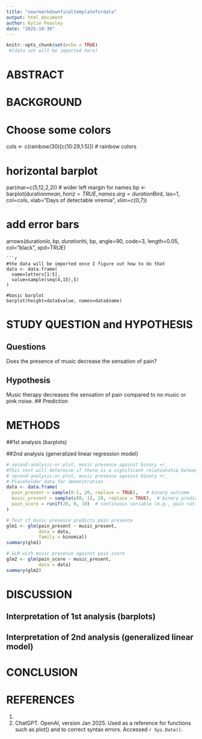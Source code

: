 ```yaml
---
title: "newrmarkdownfinaltemplatefordata"
output: html_document
author: Kylie Peasley
date: "2025-10-30"
---
```




``` r
knitr::opts_chunk$set(echo = TRUE)
 #(data set will be imported here)
```
# ABSTRACT

# BACKGROUND



# Choose some colors
cols <- c(rainbow(30)[c(10:29,1:5)])  # rainbow colors

# horizontal barplot
par(mar=c(5,12,2,2))  # wider left margin for names
bp <- barplot(duration$mean, horiz=TRUE, names.arg=duration$Bird,
              las=1, col=cols, xlab="Days of detectable viremia", xlim=c(0,7))

# add error bars
arrows(duration$lo, bp, duration$hi, bp,
       angle=90, code=3, length=0.05, col="black", xpd=TRUE)
```
```r
#the data will be imported once I figure out how to do that
data <- data.frame(
  name=letters[1:5],
  value=sample(seq(4,15),5)
)

#basic barplot
barplot(height=data$value, names=data$name)
```

# STUDY QUESTION and HYPOTHESIS

## Questions  
 Does the presence of music decrease the sensation of pain?

## Hypothesis 
  Music therapy decreases the sensation of pain compared to no music or pink noise.
## Prediction


# METHODS


##1st analysis (barplots)

##2nd analysis (generalized linear regression model)


```r
# second-analysis-or-plot, music presence against binary +/_
#This test will determine if there is a significant relationship between whether a patient is listening to music or not and their pain levels reported
# second-analysis-or-plot, music presence against binary +/_
# Placeholder data for demonstration
data <- data.frame(
  pain_present = sample(0:1, 20, replace = TRUE),   # binary outcome
  music_present = sample(c(0, 1), 20, replace = TRUE),  # binary predictor
  pain_score = runif(20, 0, 10)  # continuous variable (e.g., pain rating)
)

# Test if music presence predicts pain presence
glm1 <- glm(pain_present ~ music_present,
            data = data,
            family = binomial)
summary(glm1)

# GLM with music presence against pain score
glm2 <- glm(pain_score ~ music_present,
            data = data)
summary(glm2)

```

# DISCUSSION
 

## Interpretation of 1st analysis (barplots)



## Interpretation of 2nd analysis (generalized linear model)


# CONCLUSION



# REFERENCES     
1. 

2. ChatGPT. OpenAI, version Jan 2025. Used as a reference for functions such as plot() and to correct syntax errors. Accessed `r Sys.Date()`.

